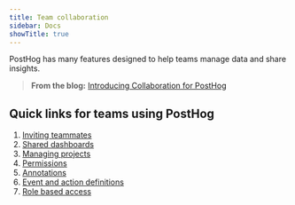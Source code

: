 ```yaml
---
title: Team collaboration
sidebar: Docs
showTitle: true
---
```


PostHog has many features designed to help teams manage data and share insights.

> <strong>From the blog:</strong> <a href="/blog/collaborating-on-posthog">Introducing Collaboration for PostHog</a>

## Quick links for teams using PostHog

1. [Inviting teammates](/docs/settings/organizations#adding-new-members)
1. [Shared dashboards](/manual/dashboards)
1. [Managing projects](/docs/settings/projects)
1. [Permissions](/docs/settings/access-control)
1. [Annotations](/manual/annotations)
1. [Event and action definitions](/manual/data-management#what-is-a-definition)
1. [Role based access](/manual/role-based-access)
